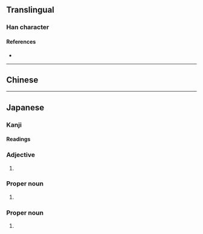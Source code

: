 {{also|壯}}
{{character info/new}}
{{character info/new|0x2f851}}
==Translingual==
{{ja-forms|壮|壮|[[壯]]}}

===Han character===
{{Han char|rn=33|rad=士|as=03|sn=6|four=|canj=LMG|ids=⿰丬士}}

====References====
* {{Han ref|kx=0243.011|dkj=05642|dj=0483.020|hdz=10420.060|uh=58EE|ud=22766}}

----

==Chinese==
{{zh-see|壯|sv}}

----

==Japanese==
{{ja-kanji forms|壮|壯}}

===Kanji===
{{ja-kanji|grade=c|rs=士03|kyu=壯}}

====Readings====
{{ja-readings
|goon=しょう<さう
|kanon=そう<しやう
|kun=さか-ん
|nanori=つよし
}}

===Adjective===
{{ja-adj|さかん|decl=na}}

# {{alternative spelling of|lang=ja|sort=さかん|盛ん}}

===Proper noun===
{{ja-pos|proper|そう|hhira=さう}}

# {{given name|lang=ja|sort=そう|male}}

===Proper noun===
{{ja-pos|proper|つよし}}

# {{given name|lang=ja|sort=つよし|male}}